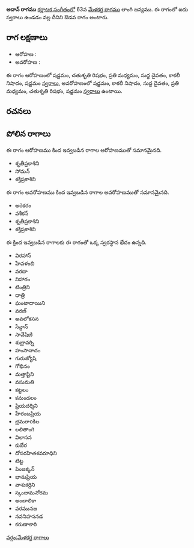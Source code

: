{{Infobox ragam
	| name          	= అదాన్
	| synonym	    	= 
	| mela          	= 
	| chakra        	= 
	| janaka        	= 
	| type          	= ఔడవ
	| arohanam      	= {{svaraC|S|R2|M2|D1|N3|S'}} 
	| avarohanam    	= {{svaraC|S'|N3|D1|M2|R2|S}}
	| jeeva         	=
	| chhaya        	=
	| nyasa         	=
	| vishesha      	= 
	| equivalent  		= 
}}
{{కర్ణాటక సంగీత రాగాలు}}
'''అదాన్ రాగము''' [[కర్ణాటక సంగీతం]]లో 63వ [[మేళకర్త రాగము]] లాంగి జన్యము.  ఈ రాగంలో ఐదు స్వరాలు ఉండడం వల్ల దీనిని ఔడవ రాగం అంటారు.


==రాగ లక్షణాలు==


* ఆరోహణ : {{svaraC|S|R2|M2|D1|N3|S'}} 
* అవరోహణ : {{svaraC|S'|N3|D1|M2|R2|S}}

ఈ రాగం ఆరోహణంలో షడ్జమం, చతుశృతి రిషభం, ప్రతి మధ్యమం, సుద్ద దైవతం, కాకలీ నిషాదం, షడ్జమం [[స్వరాలు]], అవరోహణంలో షడ్జమం, కాకలీ నిషాదం, సుద్ద దైవతం, ప్రతి మధ్యమం, చతుశృతి రిషభం, షడ్జమం [[స్వరాలు]] ఉంటాయి.

==రచనలు==



==పోలిన రాగాలు==
ఈ రాగం ఆరోహణము కింద ఇవ్వబడిన రాగాల ఆరోహణముతో సమానమైనది.
* శృతీప్రకాశిని
* సోమన్
* శక్తిప్రకాశిని

ఈ రాగం అవరోహణము కింద ఇవ్వబడిన రాగాల అవరోహణముతో సమానమైనది.
* అరెకరం
* వశీకన్
* శృతీప్రకాశిని
* శక్తిప్రకాశిని

ఈ క్రింద ఇవ్వబడిన రాగాలకు ఈ రాగంతో ఒక్క స్వరస్థాన భేదం ఉన్నది.
* విరహాన్
* హేవళంబి
* వరదా
* నిహారం
* టింత్రిని
* ధాత్రి
* ఘంటాదాయిని
* వరణ్
* అవలోకసన
* సేన్దాన్
* సావేషిణి
* శుభ్రావర్ని
* హంసానాదం
* గురుజ్యోషి
* గోభినం
* మత్తాష్టిని
* వసుమతి
* కట్టలం
* కమండలం
* ప్రియదర్శిని
* హేరంబప్రియ
* భ్రమరాoకిల
* లలితాంగి
* విలాసన
* కుబేర
* దోసరహితశవరూధిని
* టిట్ట
* పింజక్కన్
* భానుప్రియ
* వాశుకర్దిని
* స్కందామనోరమ
* అంబాలికా
* వరమునజ
* నవనిహసనడ
* కరుణాకారి



[[వర్గం:మేళకర్త రాగాలు]]